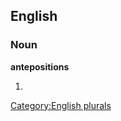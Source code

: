 ==English==

===Noun===
'''antepositions'''

# {{plural of|[[anteposition]]}}

[[Category:English plurals]]